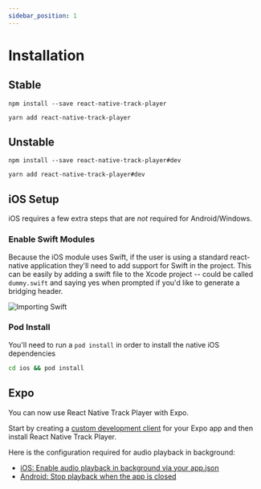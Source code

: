 ```yaml
---
sidebar_position: 1
---
```



# Installation


## Stable

<Tabs groupId="pkg">
  <TabItem value="npm" label="NPM" default>

    npm install --save react-native-track-player

  </TabItem>
  <TabItem value="yarn" label="Yarn">

    yarn add react-native-track-player

  </TabItem>
</Tabs>

## Unstable

<Tabs groupId="pkg">
  <TabItem value="npm" label="NPM" default>

    npm install --save react-native-track-player#dev

  </TabItem>
  <TabItem value="yarn" label="Yarn">

    yarn add react-native-track-player#dev

  </TabItem>
</Tabs>

## iOS Setup

iOS requires a few extra steps that are _not_ required for Android/Windows.

### Enable Swift Modules

Because the iOS module uses Swift, if the user is using a standard react-native application they'll need to add support for Swift in the project. This can be easily by adding a swift file to the Xcode project -- could be called `dummy.swift` and saying yes when prompted if you'd like to generate a bridging header.

![Importing Swift](https://i.imgur.com/CBqBcWs.png)

### Pod Install

You'll need to run a `pod install` in order to install the native iOS dependencies

```sh
cd ios && pod install
```

## Expo

You can now use React Native Track Player with Expo.

Start by creating a [custom development client](https://docs.expo.dev/clients/getting-started/) for your Expo app and then install React Native Track Player.

Here is the configuration required for audio playback in background:

- [iOS: Enable audio playback in background via your app.json](https://docs.expo.dev/versions/latest/sdk/audio/#playing-or-recording-audio-in-background-ios)
- [Android: Stop playback when the app is closed](./background-mode.md/#android)
